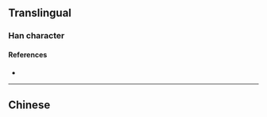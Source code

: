 {{also|曨}}
{{character info}}
==Translingual==

===Han character===
{{Han char|rn=72|rad=日|as=05|sn=9|four=|canj=AIKP|ids=⿰日龙}}

====References====
* {{Han ref|kx=0494.181|hdz=21499.080|uh=663D|ud=26173}}

----

==Chinese==
{{zh-see|曨}}
